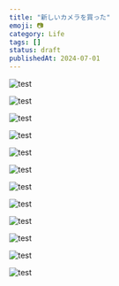 ```yaml
---
title: "新しいカメラを買った"
emoji: 📷
category: Life
tags: []
status: draft
publishedAt: 2024-07-01
---
```


![test](/images/life/_0/01.jpg)

![test](/images/life/_0/02.jpg)

![test](/images/life/_0/03.jpg)

![test](/images/life/_0/04.jpg)

![test](/images/life/_0/05.jpg)

![test](/images/life/_0/06.jpg)

![test](/images/life/_0/07.jpg)

![test](/images/life/_0/08.jpg)

![test](/images/life/_0/09.jpg)

![test](/images/life/_0/10.jpg)

![test](/images/life/_0/11.jpg)

![test](/images/life/_0/12.jpg)
